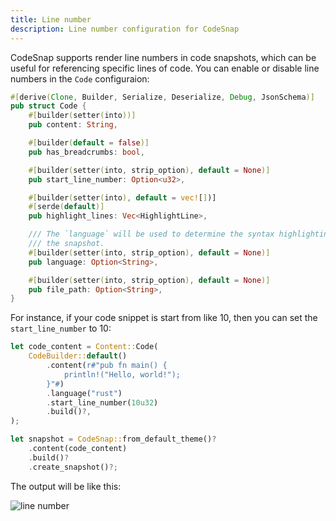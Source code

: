 ```yaml
---
title: Line number
description: Line number configuration for CodeSnap
---
```


CodeSnap supports render line numbers in code snapshots, which can be useful for referencing specific lines of code. You can enable or disable line numbers in the `Code` configuraion:

```rust
#[derive(Clone, Builder, Serialize, Deserialize, Debug, JsonSchema)]
pub struct Code {
    #[builder(setter(into))]
    pub content: String,

    #[builder(default = false)]
    pub has_breadcrumbs: bool,

    #[builder(setter(into, strip_option), default = None)]
    pub start_line_number: Option<u32>,

    #[builder(setter(into), default = vec![])]
    #[serde(default)]
    pub highlight_lines: Vec<HighlightLine>,

    /// The `language` will be used to determine the syntax highlighting to use for generating
    /// the snapshot.
    #[builder(setter(into, strip_option), default = None)]
    pub language: Option<String>,

    #[builder(setter(into, strip_option), default = None)]
    pub file_path: Option<String>,
}
```

For instance, if your code snippet is start from like 10, then you can set the `start_line_number` to 10:

```rust
let code_content = Content::Code(
    CodeBuilder::default()
        .content(r#"pub fn main() {
            println!("Hello, world!");
        }"#)
        .language("rust")
        .start_line_number(10u32)
        .build()?,
);

let snapshot = CodeSnap::from_default_theme()?
    .content(code_content)
    .build()?
    .create_snapshot()?;
```

The output will be like this:

![line number](./line-number.png)
